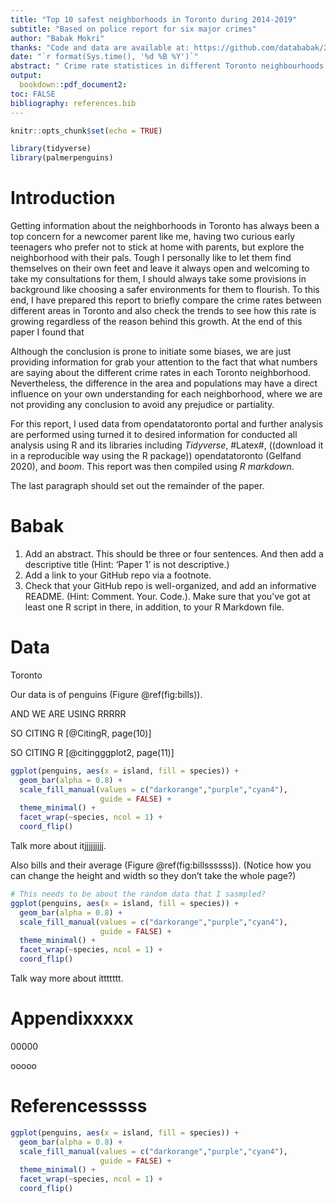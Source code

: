 ```yaml
---
title: "Top 10 safest neighborhoods in Toronto during 2014-2019"
subtitle: "Based on police report for six major crimes"
author: "Babak Mokri"
thanks: "Code and data are available at: https://github.com/datababak/2178-A1"
date: "`r format(Sys.time(), '%d %B %Y')`"
abstract: " Crime rate statistices in different Toronto neighbourhoods can be interesting for anyone who is currently living or plan to move to Toronto. In this paper I have compared the 2014-2019 Crime Data by 140 Neighbourhood in Toronto for Assault, Auto Theft, Break & Enter, Robbery, Theft Over, and Homicide. I also used the 2016 Census Population to demonstrate the crime rates for 2019 per 100,000 people. *#The results show that ..... is improving and ..... the .... neigbourhood is reporting the highest rate of ......#* "
output:
  bookdown::pdf_document2:
toc: FALSE
bibliography: references.bib
---
```


```r
knitr::opts_chunk$set(echo = TRUE)

library(tidyverse)
library(palmerpenguins)
```

# Introduction
Getting information about the neighborhoods in Toronto has always been a top concern for a newcomer parent like me, having two curious early teenagers who prefer not to stick at home with parents, but explore the neighborhood with their pals. Tough I personally like to let them find themselves on their own feet and leave it always open and welcoming to take my consultations for them, I should always take some provisions in background like choosing a safer environments for them to flourish. To this end, I have prepared this report to briefly compare the crime rates between different areas in Toronto and also check the trends to see how this rate is growing regardless of the reason behind this growth. At the end of this paper I found that

Although the conclusion is prone to initiate some biases, we are just providing information for grab your attention to the fact that what numbers are saying about the different crime rates in each Toronto neighborhood. Nevertheless, the difference in the area and populations may have a direct influence on your own understanding for each neighborhood, where we are not providing any  conclusion to avoid any prejudice or partiality.

For this report, I used data from opendatatoronto portal and further analysis are performed using turned it to desired information for conducted all analysis using R and its libraries including *Tidyverse*, #Latex#, ((download it in a reproducible way using the R package)) opendatatoronto (Gelfand 2020), and *boom*. This report was then compiled using *R markdown*. 

The last paragraph should set out the remainder of the paper.

# Babak
1. Add an abstract. This should be three or four sentences. And then add a descriptive title (Hint: ‘Paper 1’ is not descriptive.)
2. Add a link to your GitHub repo via a footnote.
3. Check that your GitHub repo is well-organized, and add an informative README. (Hint: Comment. Your. Code.). Make sure that you’ve got at least one R script in there, in addition, to your R Markdown file.

# Data
Toronto 

Our data is of penguins (Figure \@ref(fig:bills)).

AND WE ARE USING RRRRR

SO CITING R [@CitingR, page(10)]

SO CITING R [@citingggplot2, page(11)]



```r
ggplot(penguins, aes(x = island, fill = species)) +
  geom_bar(alpha = 0.8) +
  scale_fill_manual(values = c("darkorange","purple","cyan4"),
                    guide = FALSE) +
  theme_minimal() +
  facet_wrap(~species, ncol = 1) +
  coord_flip()
```

\newpage

Talk more about itjjjjjjjjj.

Also bills and their average (Figure \@ref(fig:billssssss)). (Notice how you can change the height and width so they don't take the whole page?)

```r

# This needs to be about the random data that I sasmpled?
ggplot(penguins, aes(x = island, fill = species)) +
  geom_bar(alpha = 0.8) +
  scale_fill_manual(values = c("darkorange","purple","cyan4"),
                    guide = FALSE) +
  theme_minimal() +
  facet_wrap(~species, ncol = 1) +
  coord_flip()
```




Talk way more about ittttttt. 


\newpage

# Appendixxxxx {-}
00000


ooooo

\newpage

# Referencesssss



```r

ggplot(penguins, aes(x = island, fill = species)) +
  geom_bar(alpha = 0.8) +
  scale_fill_manual(values = c("darkorange","purple","cyan4"),
                    guide = FALSE) +
  theme_minimal() +
  facet_wrap(~species, ncol = 1) +
  coord_flip()
```


